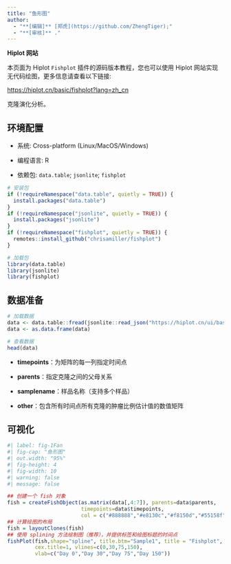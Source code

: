 ```yaml
---
title: "鱼形图"
author:
  - "**[编辑]** [郑虎](https://github.com/ZhengTiger);"
  - "**[审核]** ."
---
```


::: callout-note
**Hiplot 网站**

本页面为 Hiplot `Fishplot` 插件的源码版本教程，您也可以使用 Hiplot 网站实现无代码绘图，更多信息请查看以下链接:

<https://hiplot.cn/basic/fishplot?lang=zh_cn>
:::

克隆演化分析。

## 环境配置

-   系统: Cross-platform (Linux/MacOS/Windows)

-   编程语言: R

-   依赖包: `data.table`; `jsonlite`; `fishplot`

```r
# 安装包
if (!requireNamespace("data.table", quietly = TRUE)) {
  install.packages("data.table")
}
if (!requireNamespace("jsonlite", quietly = TRUE)) {
  install.packages("jsonlite")
}
if (!requireNamespace("fishplot", quietly = TRUE)) {
  remotes::install_github("chrisamiller/fishplot")
}

# 加载包
library(data.table)
library(jsonlite)
library(fishplot)
```

## 数据准备

```r
# 加载数据
data <- data.table::fread(jsonlite::read_json("https://hiplot.cn/ui/basic/fishplot/data.json")$exampleData$textarea[[1]])
data <- as.data.frame(data)

# 查看数据
head(data)
```

- **timepoints**：为矩阵的每一列指定时间点

- **parents**：指定克隆之间的父母关系

- **samplename**：样品名称（支持多个样品）

- **other**：包含所有时间点所有克隆的肿瘤比例估计值的数值矩阵

## 可视化

```r
#| label: fig-1Fan
#| fig-cap: "鱼形图"
#| out.width: "95%"
#| fig-height: 4
#| fig-width: 10
#| warning: false
#| message: false

## 创建一个 fish 对象
fish = createFishObject(as.matrix(data[,4:7]), parents=data$parents, 
                        timepoints=data$timepoints, 
                        col = c("#888888","#e8130c","#f8150d","#55158f"))
## 计算绘图的布局
fish = layoutClones(fish)
## 使用 splining 方法绘制图（推荐），并提供标签和绘图标题的时间点
fishPlot(fish,shape="spline", title.btm="Sample1", title = "Fishplot",
         cex.title=1, vlines=c(0,30,75,150), 
         vlab=c("Day 0","Day 30","Day 75","Day 150"))
```

